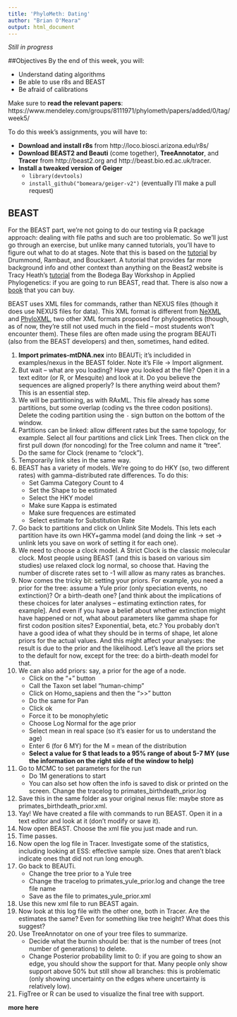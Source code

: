 ```yaml
---
title: 'PhyloMeth: Dating'
author: "Brian O'Meara"
output: html_document
---
```


*Still in progress*

##Objectives
By the end of this week, you will:

* Understand dating algorithms
* Be able to use r8s and BEAST
* Be afraid of calibrations

Make sure to **read the relevant papers**: https://www.mendeley.com/groups/8111971/phylometh/papers/added/0/tag/week5/    

To do this week's assignments, you will have to:

* **Download and install r8s** from http://loco.biosci.arizona.edu/r8s/ 
* **Download BEAST2 and Beauti** (come together), **TreeAnnotator**, and **Tracer** from http://beast2.org and http://beast.bio.ed.ac.uk/tracer.
* **Install a tweaked version of Geiger**
    - `library(devtools)`
    - `install_github("bomeara/geiger-v2")` (eventually I'll make a pull request)
 
## BEAST 
For the BEAST part, we're not going to do our testing via R package approach: dealing with file paths and such are too problematic. So we'll just go through an exercise, but unlike many canned tutorials, you'll have to figure out what to do at stages. Note that this is based on the [tutorial](https://github.com/CompEvol/beast2/blob/master/doc/tutorials/DivergenceDating/DivergenceDatingTutorialv2.0.3.pdf?raw=true) by Drummond, Rambaut, and Bouckaert. A tutorial that provides far more background info and other context than anything on the Beast2 website is Tracy Heath's [tutorial](http://phyloworks.org/workshops/DivTime_BEAST2_tutorial_FBD.pdf) from the Bodega Bay Workshop in Applied Phylogenetics: if you are going to run BEAST, read that. There is also now a [book](http://beast2.org/book/) that you can buy.

BEAST uses XML files for commands, rather than NEXUS files (though it does use NEXUS files for data). This XML format is different from [NeXML](http://www.nexml.org) and [PhyloXML](http://www.phyloxml.org), two other XML formats proposed for phylogenetics (though, as of now, they're still not used much in the field -- most students won't encounter them). These files are often made using the program BEAUTi (also from the BEAST developers) and then, sometimes, hand edited. 

1. **Import primates-mtDNA.nex** into BEAUTi; it's includided in examples/nexus in the BEAST folder. Note it's File -> Import alignment.
2. But wait -- what are you loading? Have you looked at the file? Open it in a text editor (or R, or Mesquite) and look at it. Do you believe the sequences are aligned properly? Is there anything weird about them? This is an essential step.
3. We will be partitioning, as with RAxML. This file already has some partitions, but some overlap (coding vs the three codon positions). Delete the coding partition using the `-` sign button on the bottom of the window.
4. Partitions can be linked: allow different rates but the same topology, for example. Select all four partitions and click Link Trees. Then click on the first pull down (for noncoding) for the Tree column and name it "tree". Do the same for Clock (rename to "clock").
5. Temporarily link sites in the same way.
6. BEAST has a variety of models. We're going to do HKY (so, two different rates) with gamma-distributed rate differences. To do this:
    + Set Gamma Category Count to 4
    + Set the Shape to be estimated
    + Select the HKY model
    + Make sure Kappa is estimated
    + Make sure frequences are estimated
    + Select estimate for Substitution Rate
7. Go back to partitions and click on Unlink Site Models. This lets each partition have its own HKY+gamma model (and doing the link -> set -> unlink lets you save on work of setting it for each one).
8. We need to choose a clock model. A Strict Clock is the classic molecular clock. Most people using BEAST (and this is based on various sim studies) use relaxed clock log normal, so choose that. Having the number of discrete rates set to -1 will allow as many rates as branches.
9. Now comes the tricky bit: setting your priors. For example, you need a prior for the tree: assume a Yule prior (only speciation events, no extinction)? Or a birth-death one? [and think about the implications of these choices for later analyses -- estimating extinction rates, for example]. And even if you have a belief about whether extinction might have happened or not, what about parameters like gamma shape for first codon position sites? Exponential, beta, etc.? You probably don't have a good idea of what they should be in terms of shape, let alone priors for the actual values. And this might affect your analyses: the result is due to the prior and the likelihood. Let's leave all the priors set to the default for now, except for the tree: do a birth-death model for that.
10. We can also add priors: say, a prior for the age of a node.
    + Click on the "+" button
    + Call the Taxon set label "human-chimp"
    + Click on Homo_sapiens and then the ">>" button
    + Do the same for Pan
    + Click ok
    + Force it to be monophyletic
    + Choose Log Normal for the age prior
    + Select mean in real space (so it's easier for us to understand the age)
    + Enter 6 (for 6 MY) for the M = mean of the distribution
    + **Select a value for S that leads to a 95% range of about 5-7 MY (use the information on the right side of the window to help)**
11. Go to MCMC to set parameters for the run
    + Do 1M generations to start
    + You can also set how often the info is saved to disk or printed on the screen. Change the tracelog to primates_birthdeath_prior.log
12. Save this in the same folder as your original nexus file: maybe store as primates_birthdeath_prior.xml.
13. Yay! We have created a file with commands to run BEAST. Open it in a text editor and look at it (don't modify or save it).
14. Now open BEAST. Choose the xml file you just made and run.
15. Time passes.
16. Now open the log file in Tracer. Investigate some of the statistics, including looking at ESS: effective sample size. Ones that aren't black indicate ones that did not run long enough.
17. Go back to BEAUTi. 
    + Change the tree prior to a Yule tree
    + Change the tracelog to primates_yule_prior.log and change the tree file name
    + Save as the file to primates_yule_prior.xml
18. Use this new xml file to run BEAST again.
19. Now look at this log file with the other one, both in Tracer. Are the estimates the same? Even for something like tree height? What does this suggest?
20. Use TreeAnnotator on one of your tree files to summarize.
    + Decide what the burnin should be: that is the number of trees (not number of generations) to delete.
    + Change Posterior probability limit to 0: if you are going to show an edge, you should show the support for that. Many people only show support above 50% but still show all branches: this is problematic (only showing uncertainty on the edges where uncertainty is relatively low).
21. FigTree or R can be used to visualize the final tree with support.


**more here**
